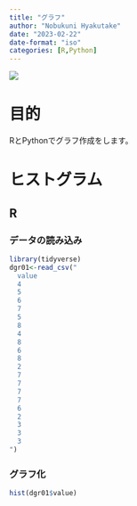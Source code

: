 ```yaml
---
title: "グラフ"
author: "Nobukuni Hyakutake"
date: "2023-02-22"
date-format: "iso"
categories: [R,Python]
---
```


![](mountain.jpeg)

# 目的

RとPythonでグラフ作成をします。

# ヒストグラム

## R

### データの読み込み

```r
library(tidyverse)
dgr01<-read_csv("
  value
  4
  5
  6
  7
  5
  8
  4
  8
  6
  8
  2
  7
  7
  7
  7
  6
  2
  3
  3
  3
")
```

### グラフ化

```r
hist(dgr01$value)
```



